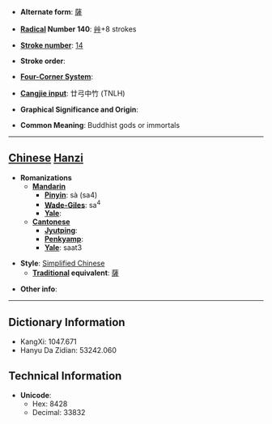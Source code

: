 * '''Alternate form''': [[薩]]

* '''[[Wiktionary:Chinese radical index| Radical]] Number 140''': [[Wiktionary:Chinese radical index 艸|艸]]+8 strokes

* '''[[Wiktionary:Chinese total strokes index|Stroke number]]''': [[Wiktionary:Chinese total strokes index 14|14]]

* '''Stroke order''': 

* '''[[Wiktionary:Chinese four corner index|Four-Corner System]]''': 

* '''[[Wiktionary:Chinese Cangjie index|Cangjie input]]''': 廿弓中竹 (TNLH)

* '''Graphical Significance and Origin''': 

* '''Common Meaning''': Buddhist gods or immortals

----

== [[Chinese]] [[Hanzi]] ==

* '''Romanizations'''
** '''[[Mandarin]]'''
*** '''[[Pinyin]]''': sà (sa4)
*** '''[[Wade-Giles]]''': sa<sup>4</sup>
*** '''[[Yale]]''': 
** '''[[Cantonese]]'''
*** '''[[Jyutping]]''':
*** '''[[Penkyamp]]''': 
*** '''[[Yale]]''': saat3

* '''Style''': [[Simplified Chinese]] 
** '''[[Traditional Chinese|Traditional]] equivalent''': [[薩]]

* '''Other info''': 

----

== Dictionary Information ==

* KangXi: 1047.671
* Hanyu Da Zidian: 53242.060

== Technical Information ==

* '''Unicode''':
** Hex: 8428
** Decimal: 33832